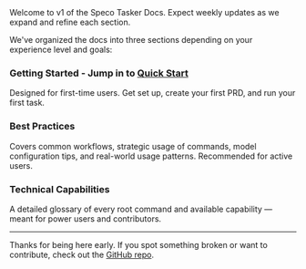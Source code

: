 <Tip>
Welcome to v1 of the Speco Tasker Docs. Expect weekly updates as we expand and refine each section.
</Tip>

We've organized the docs into three sections depending on your experience level and goals:

### Getting Started - Jump in to [Quick Start](/docs/getting-started/quick-start)
Designed for first-time users. Get set up, create your first PRD, and run your first task.

### Best Practices
Covers common workflows, strategic usage of commands, model configuration tips, and real-world usage patterns. Recommended for active users.

### Technical Capabilities
A detailed glossary of every root command and available capability — meant for power users and contributors.

---

Thanks for being here early. If you spot something broken or want to contribute, check out the [GitHub repo](https://github.com/mcontheway/speco-tasker).

<!-- TODO: Add community support information when available -->
